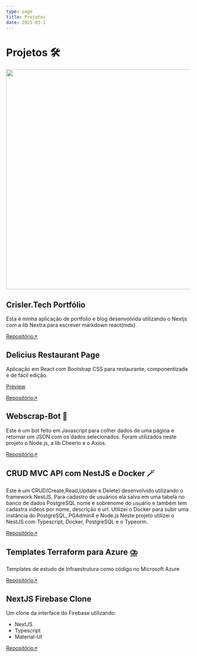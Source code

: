 ```yaml
---
type: page
title: Projetos
date: 2021-03-1
---
```


# Projetos 🛠️

<img
  align="center"
  width="600"
  src="https://media.giphy.com/media/26tn33aiTi1jkl6H6/giphy.gif"
/>

## Crisler.Tech Portfólio

Esta é minha aplicação de portfolio e blog desenvolvida utilizando o Nextjs com a lib Nextra para escrever markdown react(mdx).

[Repositório↗](https://github.com/crislerwin/crisler.tech)

## Delicius Restaurant Page

Aplicação em React com Bootstrap CSS para restaurante, componentizada e de fácil edição.

[Preview](https://delicius-react-app.vercel.app/)

[Repositório↗](https://github.com/crislerwin/crisler.tech)

## Webscrap-Bot 🤖

Este é um bot feito em Javascript para colher dados de uma página e retornar
um JSON com os dados selecionados.
Foram utilizados neste projeto o Node.js, a lib Cheerio e o Axios.

[Repositório↗](https://github.com/crislerwintler/webscrap-bot)

## CRUD MVC API com NestJS e Docker 🪄

Este é um CRUD(Create,Read,Update e Delete) desenvolvido utilizando o framework NestJS.
Para cadastro de usuários ela salva em uma tabela no banco de dados PostgreSQL nome e sobrenome do usuário e também tem
cadastra videos por nome, descrição e url.
Utilizei o Docker para subir uma instância do PostgreSQL, PGAdmin4 e Node.js
Neste projeto utilizei o NestJS com Typescript, Docker, PostgreSQL e o Typeorm.

[Repositório↗](https://github.com/crislerwin/crud-mvc-api)

## Templates Terraform para Azure ⛈️

Templates de estudo de Infraestrutura como código no Microsoft Azure

[Repositório↗](https://github.com/crislerwintler/Terraform-Azure)

## NextJS Firebase Clone

Um clone da interface do Firebase utilizando:

- NextJS
- Typescript
- Material-UI

[Repositório↗](https://github.com/crislerwin/crisler.tech)
